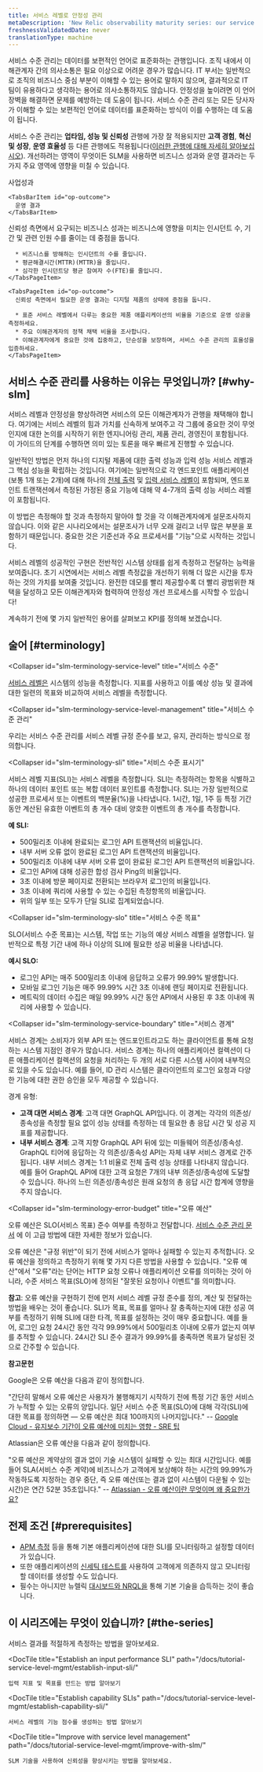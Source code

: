 ```yaml
---
title: 서비스 레벨로 안정성 관리
metaDescription: 'New Relic observability maturity series: our service level management guide shows you how to easily measure and communicate the overall health, performance, and quality of your digital products and services to all stakeholders.'
freshnessValidatedDate: never
translationType: machine
---
```


서비스 수준 관리는 데이터를 보편적인 언어로 표준화하는 관행입니다. 조직 내에서 이해관계자 간의 의사소통은 필요 이상으로 어려운 경우가 많습니다. IT 부서는 일반적으로 조직의 비즈니스 중심 부분이 이해할 수 있는 용어로 말하지 않으며, 결과적으로 IT 팀이 유용하다고 생각하는 용어로 의사소통하지도 않습니다. 안정성을 높이려면 이 언어 장벽을 해결하면 문제를 예방하는 데 도움이 됩니다. 서비스 수준 관리 또는 모든 당사자가 이해할 수 있는 보편적인 언어로 데이터를 표준화하는 방식이 이를 수행하는 데 도움이 됩니다.

서비스 수준 관리는 **업타임, 성능 및 신뢰성** 관행에 가장 잘 적용되지만 **고객 경험**, **혁신 및 성장**, **운영 효율성** 등 다른 관행에도 적용됩니다([이러한 관행에 대해 자세히 알아보십시오](/docs/new-relic-solutions/observability-maturity/introduction)). 개선하려는 영역이 무엇이든 SLM을 사용하면 비즈니스 성과와 운영 결과라는 두 가지 주요 영역에 영향을 미칠 수 있습니다.

<Tabs stacked>
  <TabsBar>
    <TabsBarItem id="business-outcome">
      사업성과
    </TabsBarItem>

    <TabsBarItem id="op-outcome">
      운영 결과
    </TabsBarItem>
  </TabsBar>

  <TabsPages>
    <TabsPageItem id="business-outcome">
      신뢰성 측면에서 요구되는 비즈니스 성과는 비즈니스에 영향을 미치는 인시던트 수, 기간 및 관련 인원 수를 줄이는 데 중점을 둡니다.

      * 비즈니스를 방해하는 인시던트의 수를 줄입니다.
      * 평균해결시간(MTTR)(MTTR)을 줄입니다.
      * 심각한 인시던트당 평균 참여자 수(FTE)를 줄입니다.
    </TabsPageItem>

    <TabsPageItem id="op-outcome">
      신뢰성 측면에서 필요한 운영 결과는 디지털 제품의 상태에 중점을 둡니다.

      * 표준 서비스 레벨에서 다루는 중요한 제품 애플리케이션의 비율을 기준으로 운영 성공을 측정하세요.
      * 주요 이해관계자의 정책 채택 비율을 조사합니다.
      * 이해관계자에게 중요한 것에 집중하고, 단순성을 보장하며, 서비스 수준 관리의 효율성을 입증하세요.
    </TabsPageItem>
  </TabsPages>
</Tabs>

## 서비스 수준 관리를 사용하는 이유는 무엇입니까? [#why-slm]

서비스 레벨과 안정성을 향상하려면 서비스의 모든 이해관계자가 관행을 채택해야 합니다. 여기에는 서비스 레벨의 힘과 가치를 신속하게 보여주고 각 그룹에 중요한 것이 무엇인지에 대한 논의를 시작하기 위한 엔지니어링 관리, 제품 관리, 경영진이 포함됩니다. 이 가이드의 단계를 수행하면 의미 있는 토론을 매우 빠르게 진행할 수 있습니다.

일반적인 방법은 먼저 하나의 디지털 제품에 대한 출력 성능과 입력 성능 서비스 레벨과 그 핵심 성능을 확립하는 것입니다. 여기에는 일반적으로 각 엔드포인트 애플리케이션(보통 1개 또는 2개)에 대해 하나의 [전체 출력](/docs/tutorial-service-level-mgmt/establish-output-sli) 및 [입력 서비스 레벨이](/docs/tutorial-service-level-mgmt/establish-input-sli) 포함되며, 엔드포인트 트랜잭션에서 측정된 가정된 중요 기능에 대해 약 4-7개의 출력 성능 서비스 레벨이 포함됩니다.

이 방법은 측정해야 할 것과 측정하지 말아야 할 것을 각 이해관계자에게 설문조사하지 않습니다. 이와 같은 시나리오에서는 설문조사가 너무 오래 걸리고 너무 많은 부분을 포함하기 때문입니다. 중요한 것은 기준선과 주요 프로세서를 "기능"으로 시작하는 것입니다.

서비스 레벨의 성공적인 구현은 전반적인 시스템 상태를 쉽게 측정하고 전달하는 능력을 보여줍니다. 초기 시연에서는 서비스 레벨 측정값을 개선하기 위해 더 많은 시간을 투자하는 것의 가치를 보여줄 것입니다. 완전한 데모를 빨리 제공할수록 더 빨리 광범위한 채택을 달성하고 모든 이해관계자와 협력하여 안정성 개선 프로세스를 시작할 수 있습니다!

계속하기 전에 몇 가지 일반적인 용어를 살펴보고 KPI를 정의해 보겠습니다.

## 술어 [#terminology]

<Collapser
  id="slm-terminology-service-level"
  title="서비스 수준"
>
  [서비스 레벨은](https://en.wikipedia.org/wiki/Service_level) 시스템의 성능을 측정합니다. 지표를 사용하고 이를 예상 성능 및 결과에 대한 일련의 목표와 비교하여 서비스 레벨을 측정합니다.
</Collapser>

<Collapser
  id="slm-terminology-service-level-management"
  title="서비스 수준 관리"
>
  우리는 서비스 수준 관리를 서비스 레벨 규정 준수를 보고, 유지, 관리하는 방식으로 정의합니다.
</Collapser>

<Collapser
  id="slm-terminology-sli"
  title="서비스 수준 표시기"
>
  서비스 레벨 지표(SLI)는 서비스 레벨을 측정합니다. SLI는 측정하려는 항목을 식별하고 하나의 데이터 포인트 또는 복합 데이터 포인트를 측정합니다. SLI는 가장 일반적으로 성공한 프로세서 또는 이벤트의 백분율(%)을 나타냅니다. 1시간, 1일, 1주 등 특정 기간 동안 계산된 유효한 이벤트의 총 개수 대비 양호한 이벤트의 총 개수를 측정합니다.

  **예 SLI:**

  * 500밀리초 이내에 완료되는 로그인 API 트랜잭션의 비율입니다.
  * 내부 서버 오류 없이 완료된 로그인 API 트랜잭션의 비율입니다.
  * 500밀리초 이내에 내부 서버 오류 없이 완료된 로그인 API 트랜잭션의 비율입니다.
  * 로그인 API에 대해 성공한 합성 검사 Ping의 비율입니다.
  * 3초 이내에 방문 페이지로 전환되는 브라우저 로그인의 비율입니다.
  * 3초 이내에 쿼리에 사용할 수 있는 수집된 측정항목의 비율입니다.
  * 위의 일부 또는 모두가 단일 SLI로 집계되었습니다.
</Collapser>

<Collapser
  id="slm-terminology-slo"
  title="서비스 수준 목표"
>
  SLO(서비스 수준 목표)는 시스템, 작업 또는 기능의 예상 서비스 레벨을 설명합니다. 일반적으로 특정 기간 내에 하나 이상의 SLI에 필요한 성공 비율을 나타냅니다.

  **예시 SLO:**

  * 로그인 API는 매주 500밀리초 이내에 응답하고 오류가 99.99% 발생합니다.
  * 모바일 로그인 기능은 매주 99.99% 시간 3초 이내에 랜딩 페이지로 전환됩니다.
  * 메트릭의 데이터 수집은 매일 99.99% 시간 동안 API에서 사용된 후 3초 이내에 쿼리에 사용할 수 있습니다.
</Collapser>

<Collapser
  id="slm-terminology-service-boundary"
  title="서비스 경계"
>
  서비스 경계는 소비자가 외부 API 또는 엔드포인트라고도 하는 클라이언트를 통해 요청하는 시스템 지점인 경우가 많습니다. 서비스 경계는 하나의 애플리케이션 컬렉션이 다른 애플리케이션 컬렉션의 요청을 처리하는 두 개의 서로 다른 시스템 사이에 내부적으로 있을 수도 있습니다. 예를 들어, ID 관리 시스템은 클라이언트의 로그인 요청과 다양한 기능에 대한 권한 승인을 모두 제공할 수 있습니다.

  경계 유형:

  * **고객 대면 서비스 경계**: 고객 대면 GraphQL API입니다. 이 경계는 각각의 의존성/종속성을 측정할 필요 없이 성능 상태를 측정하는 데 필요한 총 응답 시간 및 성공 지표를 제공합니다.
  * **내부 서비스 경계**: 고객 지향 GraphQL API 뒤에 있는 미들웨어 의존성/종속성. GraphQL 티어에 응답하는 각 의존성/종속성 API는 자체 내부 서비스 경계로 간주됩니다. 내부 서비스 경계는 1:1 비율로 전체 출력 성능 상태를 나타내지 않습니다. 예를 들어 GraphQL API에 대한 고객 요청은 7개의 내부 의존성/종속성에 도달할 수 있습니다. 하나의 느린 의존성/종속성은 원래 요청의 총 응답 시간 합계에 영향을 주지 않습니다.
</Collapser>

<Collapser
  id="slm-terminology-error-budget"
  title="오류 예산"
>
  오류 예산은 SLO(서비스 목표) 준수 여부를 측정하고 전달합니다. [서비스 수준 관리 문서](/docs/service-level-management/intro-slm) 에 이 고급 방법에 대한 자세한 정보가 있습니다.

  오류 예산은 "규정 위반"이 되기 전에 서비스가 얼마나 실패할 수 있는지 추적합니다. 오류 예산을 정의하고 측정하기 위해 몇 가지 다른 방법을 사용할 수 있습니다. "오류 예산"에서 "오류"라는 단어는 HTTP 요청 오류나 애플리케이션 오류를 의미하는 것이 아니라, 수준 서비스 목표(SLO)에 정의된 "잘못된 요청이나 이벤트"를 의미합니다.

  **참고**: 오류 예산을 구현하기 전에 먼저 서비스 레벨 규정 준수를 정의, 계산 및 전달하는 방법을 배우는 것이 좋습니다. SLI가 목표, 목표를 얼마나 잘 충족하는지에 대한 성공 여부를 측정하기 위해 SLI에 대한 타격, 목표를 설정하는 것이 매우 중요합니다. 예를 들어, 로그인 요청 24시간 동안 각각 99.99%에서 500밀리초 이내에 오류가 없는지 여부를 추적할 수 있습니다. 24시간 SLI 준수 결과가 99.99%를 충족하면 목표가 달성된 것으로 간주할 수 있습니다.

  **참고문헌**

  Google은 오류 예산을 다음과 같이 정의합니다.

  "간단히 말해서 오류 예산은 사용자가 불행해지기 시작하기 전에 특정 기간 동안 서비스가 누적할 수 있는 오류의 양입니다. 일단 서비스 수준 목표(SLO)에 대해 각각(SLI)에 대한 목표를 정의하면 — 오류 예산은 최대 100까지의 나머지입니다." -- [Google Cloud - 유지보수 기간이 오류 예산에 미치는 영향 - SRE 팁](https://cloud.google.com/blog/products/management-tools/sre-error-budgets-and-maintenance-windows)

  Atlassian은 오류 예산을 다음과 같이 정의합니다.

  "오류 예산은 계약상의 결과 없이 기술 시스템이 실패할 수 있는 최대 시간입니다. 예를 들어 SLA(서비스 수준 계약)에 비즈니스가 고객에게 보상해야 하는 시간의 99.99%가 작동하도록 지정하는 경우 중단, 즉 오류 예산(또는 결과 없이 시스템이 다운될 수 있는 시간)은 연간 52분 35초입니다." -- [Atlassian - 오류 예산이란 무엇이며 왜 중요한가요?](https://www.atlassian.com/incident-management/kpis/error-budget)
</Collapser>

## 전제 조건 [#prerequisites]

* [APM 측정](/docs/apm/new-relic-apm/getting-started/introduction-apm) 등을 통해 기본 애플리케이션에 대한 SLI를 모니터링하고 설정할 데이터가 있습니다.
* 또한 애플리케이션의 [신세틱 테스트를](/docs/synthetics/synthetic-monitoring/getting-started/get-started-synthetic-monitoring) 사용하여 고객에게 의존하지 않고 모니터링할 데이터를 생성할 수도 있습니다.
* 필수는 아니지만 뉴렐릭 [대시보드와 NRQL을](https://learn.newrelic.com/webinar-getting-started-with-dashboards-nrql) 통해 기본 기술을 습득하는 것이 좋습니다.

## 이 시리즈에는 무엇이 있습니까? [#the-series]

<DocTiles>
  <DocTile
    title="Establish an output performance SLI"
    path="/docs/tutorial-service-level-mgmt/establish-output-sli/"
  >
    서비스 결과를 적절하게 측정하는 방법을 알아보세요.
  </DocTile>

  <DocTile
    title="Establish an input performance SLI"
    path="/docs/tutorial-service-level-mgmt/establish-input-sli/"
  >
    입력 지표 및 목표를 만드는 방법 알아보기
  </DocTile>

  <DocTile
    title="Establish capability SLIs"
    path="/docs/tutorial-service-level-mgmt/establish-capability-sli/"
  >
    서비스 레벨의 기능 점수를 생성하는 방법 알아보기
  </DocTile>

  <DocTile
    title="Improve with service level management"
    path="/docs/tutorial-service-level-mgmt/improve-with-slm/"
  >
    SLM 기술을 사용하여 신뢰성을 향상시키는 방법을 알아보세요.
  </DocTile>
</DocTiles>
